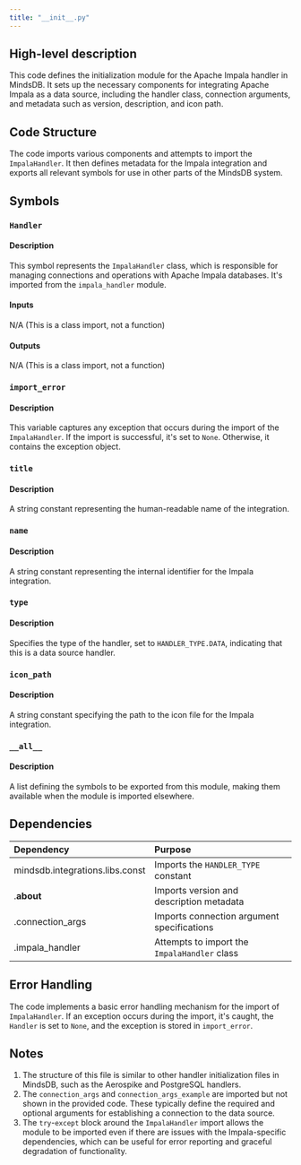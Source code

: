 ```yaml
---
title: "__init__.py"
---
```


## High-level description
This code defines the initialization module for the Apache Impala handler in MindsDB. It sets up the necessary components for integrating Apache Impala as a data source, including the handler class, connection arguments, and metadata such as version, description, and icon path.

## Code Structure
The code imports various components and attempts to import the `ImpalaHandler`. It then defines metadata for the Impala integration and exports all relevant symbols for use in other parts of the MindsDB system.

## Symbols

### `Handler`
#### Description
This symbol represents the `ImpalaHandler` class, which is responsible for managing connections and operations with Apache Impala databases. It's imported from the `impala_handler` module.

#### Inputs
N/A (This is a class import, not a function)

#### Outputs
N/A (This is a class import, not a function)

### `import_error`
#### Description
This variable captures any exception that occurs during the import of the `ImpalaHandler`. If the import is successful, it's set to `None`. Otherwise, it contains the exception object.

### `title`
#### Description
A string constant representing the human-readable name of the integration.

### `name`
#### Description
A string constant representing the internal identifier for the Impala integration.

### `type`
#### Description
Specifies the type of the handler, set to `HANDLER_TYPE.DATA`, indicating that this is a data source handler.

### `icon_path`
#### Description
A string constant specifying the path to the icon file for the Impala integration.

### `__all__`
#### Description
A list defining the symbols to be exported from this module, making them available when the module is imported elsewhere.

## Dependencies
| Dependency | Purpose |
|:-----------|:--------|
| mindsdb.integrations.libs.const | Imports the `HANDLER_TYPE` constant |
| .__about__ | Imports version and description metadata |
| .connection_args | Imports connection argument specifications |
| .impala_handler | Attempts to import the `ImpalaHandler` class |

## Error Handling
The code implements a basic error handling mechanism for the import of `ImpalaHandler`. If an exception occurs during the import, it's caught, the `Handler` is set to `None`, and the exception is stored in `import_error`.

## Notes
1. The structure of this file is similar to other handler initialization files in MindsDB, such as the Aerospike and PostgreSQL handlers.
2. The `connection_args` and `connection_args_example` are imported but not shown in the provided code. These typically define the required and optional arguments for establishing a connection to the data source.
3. The `try`-`except` block around the `ImpalaHandler` import allows the module to be imported even if there are issues with the Impala-specific dependencies, which can be useful for error reporting and graceful degradation of functionality.